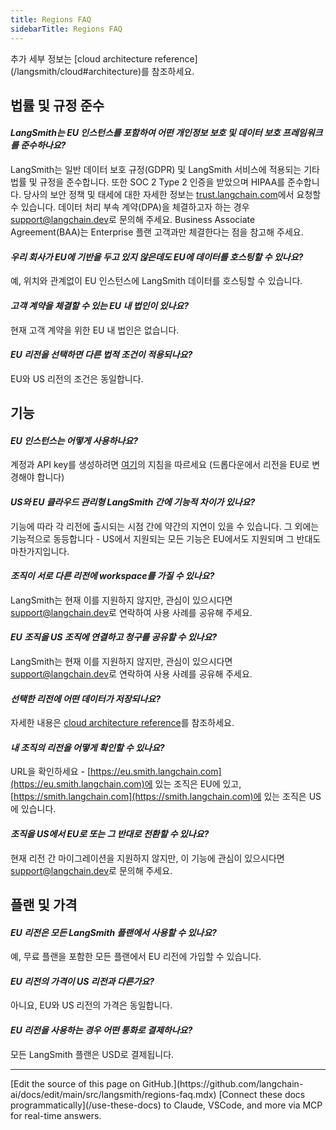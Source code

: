 ```yaml
---
title: Regions FAQ
sidebarTitle: Regions FAQ
---
```


<Note>
추가 세부 정보는 [cloud architecture reference](/langsmith/cloud#architecture)를 참조하세요.
</Note>

## 법률 및 규정 준수

#### *LangSmith는 EU 인스턴스를 포함하여 어떤 개인정보 보호 및 데이터 보호 프레임워크를 준수하나요?*

LangSmith는 일반 데이터 보호 규정(GDPR) 및 LangSmith 서비스에 적용되는 기타 법률 및 규정을 준수합니다. 또한 SOC 2 Type 2 인증을 받았으며 HIPAA를 준수합니다. 당사의 보안 정책 및 태세에 대한 자세한 정보는 [trust.langchain.com](https://trust.langchain.com)에서 요청할 수 있습니다. 데이터 처리 부속 계약(DPA)을 체결하고자 하는 경우 [support@langchain.dev](mailto:support@langchain.dev)로 문의해 주세요. Business Associate Agreement(BAA)는 Enterprise 플랜 고객과만 체결한다는 점을 참고해 주세요.

#### *우리 회사가 EU에 기반을 두고 있지 않은데도 EU에 데이터를 호스팅할 수 있나요?*

예, 위치와 관계없이 EU 인스턴스에 LangSmith 데이터를 호스팅할 수 있습니다.

#### *고객 계약을 체결할 수 있는 EU 내 법인이 있나요?*

현재 고객 계약을 위한 EU 내 법인은 없습니다.

#### *EU 리전을 선택하면 다른 법적 조건이 적용되나요?*

EU와 US 리전의 조건은 동일합니다.

## 기능

#### *EU 인스턴스는 어떻게 사용하나요?*

계정과 API key를 생성하려면 [여기](/langsmith/create-account-api-key)의 지침을 따르세요 (드롭다운에서 리전을 EU로 변경해야 합니다)

#### *US와 EU 클라우드 관리형 LangSmith 간에 기능적 차이가 있나요?*

기능에 따라 각 리전에 출시되는 시점 간에 약간의 지연이 있을 수 있습니다. 그 외에는 기능적으로 동등합니다 - US에서 지원되는 모든 기능은 EU에서도 지원되며 그 반대도 마찬가지입니다.

#### *조직이 서로 다른 리전에 workspace를 가질 수 있나요?*

LangSmith는 현재 이를 지원하지 않지만, 관심이 있으시다면 [support@langchain.dev](mailto:support@langchain.dev)로 연락하여 사용 사례를 공유해 주세요.

#### *EU 조직을 US 조직에 연결하고 청구를 공유할 수 있나요?*

LangSmith는 현재 이를 지원하지 않지만, 관심이 있으시다면 [support@langchain.dev](mailto:support@langchain.dev)로 연락하여 사용 사례를 공유해 주세요.

#### *선택한 리전에 어떤 데이터가 저장되나요?*

자세한 내용은 [cloud architecture reference](/langsmith/cloud#architecture)를 참조하세요.

#### *내 조직의 리전을 어떻게 확인할 수 있나요?*

URL을 확인하세요 - [https://eu.smith.langchain.com](https://eu.smith.langchain.com)에 있는 조직은 EU에 있고, [https://smith.langchain.com](https://smith.langchain.com)에 있는 조직은 US에 있습니다.

#### *조직을 US에서 EU로 또는 그 반대로 전환할 수 있나요?*

현재 리전 간 마이그레이션을 지원하지 않지만, 이 기능에 관심이 있으시다면 [support@langchain.dev](mailto:support@langchain.dev)로 문의해 주세요.

## 플랜 및 가격

#### *EU 리전은 모든 LangSmith 플랜에서 사용할 수 있나요?*

예, 무료 플랜을 포함한 모든 플랜에서 EU 리전에 가입할 수 있습니다.

#### *EU 리전의 가격이 US 리전과 다른가요?*

아니요, EU와 US 리전의 가격은 동일합니다.

#### *EU 리전을 사용하는 경우 어떤 통화로 결제하나요?*

모든 LangSmith 플랜은 USD로 결제됩니다.

---

<Callout icon="pen-to-square" iconType="regular">
    [Edit the source of this page on GitHub.](https://github.com/langchain-ai/docs/edit/main/src/langsmith/regions-faq.mdx)
</Callout>
<Tip icon="terminal" iconType="regular">
    [Connect these docs programmatically](/use-these-docs) to Claude, VSCode, and more via MCP for    real-time answers.
</Tip>

